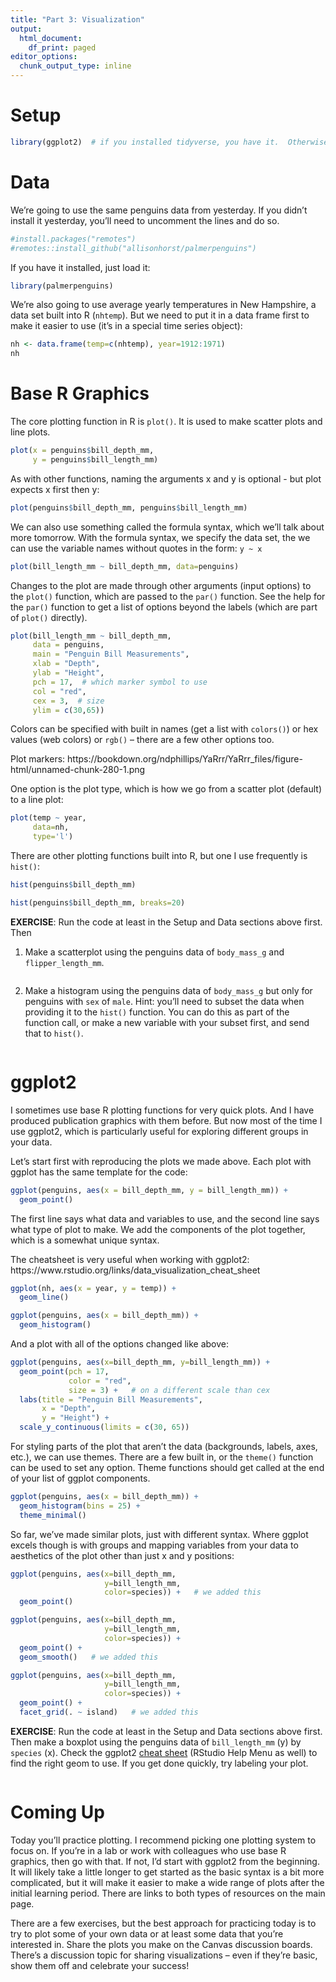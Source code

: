 ```yaml
---
title: "Part 3: Visualization"
output:
  html_document:
    df_print: paged
editor_options: 
  chunk_output_type: inline
---
```


# Setup

```r
library(ggplot2)  # if you installed tidyverse, you have it.  Otherwise install it first
```


# Data

We're going to use the same penguins data from yesterday.  If you didn't install it yesterday, you'll need to uncomment the lines and do so.

```r
#install.packages("remotes")
#remotes::install_github("allisonhorst/palmerpenguins")
```

If you have it installed, just load it:

```r
library(palmerpenguins)
```

We're also going to use average yearly temperatures in New Hampshire, a data set built into R (`nhtemp`).  But we need to put it in a data frame first to make it easier to use (it's in a special time series object):

```r
nh <- data.frame(temp=c(nhtemp), year=1912:1971)
nh
```



# Base R Graphics

The core plotting function in R is `plot()`.  It is used to make scatter plots and line plots.  

```r
plot(x = penguins$bill_depth_mm, 
     y = penguins$bill_length_mm)
```

As with other functions, naming the arguments x and y is optional - but plot expects x first then y:

```r
plot(penguins$bill_depth_mm, penguins$bill_length_mm)
```

We can also use something called the formula syntax, which we'll talk about more tomorrow.  With the formula syntax, we specify the data set, the we can use the variable names without quotes in the form: `y ~ x`

```r
plot(bill_length_mm ~ bill_depth_mm, data=penguins)
```

Changes to the plot are made through other arguments (input options) to the `plot()` function, which are passed to the `par()` function.  See the help for the `par()` function to get a list of options beyond the labels (which are part of `plot()` directly).

```r
plot(bill_length_mm ~ bill_depth_mm, 
     data = penguins,
     main = "Penguin Bill Measurements",
     xlab = "Depth",
     ylab = "Height",
     pch = 17,  # which marker symbol to use
     col = "red",
     cex = 3,  # size
     ylim = c(30,65))  
```

Colors can be specified with built in names (get a list with `colors()`) or hex values (web colors) or `rgb()` -- there are a few other options too.

Plot markers: https://bookdown.org/ndphillips/YaRrr/YaRrr_files/figure-html/unnamed-chunk-280-1.png 

One option is the plot type, which is how we go from a scatter plot (default) to a line plot:

```r
plot(temp ~ year, 
     data=nh,
     type='l')
```

There are other plotting functions built into R, but one I use frequently is `hist()`:

```r
hist(penguins$bill_depth_mm)
```

```r
hist(penguins$bill_depth_mm, breaks=20)
```


**EXERCISE**: Run the code at least in the Setup and Data sections above first.  Then 

1. Make a scatterplot using the penguins data of `body_mass_g` and `flipper_length_mm`.  

```r

```

2. Make a histogram using the penguins data of `body_mass_g` but only for penguins with `sex` of `male`.  Hint: you'll need to subset the data when providing it to the `hist()` function.  You can do this as part of the function call, or make a new variable with your subset first, and send that to `hist()`.  

```r


```


# ggplot2

I sometimes use base R plotting functions for very quick plots.  And I have produced publication graphics with them before.  But now most of the time I use ggplot2, which is particularly useful for exploring different groups in your data.  

Let's start first with reproducing the plots we made above.  Each plot with ggplot has the same template for the code:

```r
ggplot(penguins, aes(x = bill_depth_mm, y = bill_length_mm)) + 
  geom_point()
```


The first line says what data and variables to use, and the second line says what type of plot to make.  We add the components of the plot together, which is a somewhat unique syntax.

The cheatsheet is very useful when working with ggplot2: https://www.rstudio.org/links/data_visualization_cheat_sheet

```r
ggplot(nh, aes(x = year, y = temp)) + 
  geom_line()
```


```r
ggplot(penguins, aes(x = bill_depth_mm)) + 
  geom_histogram()
```

And a plot with all of the options changed like above:

```r
ggplot(penguins, aes(x=bill_depth_mm, y=bill_length_mm)) + 
  geom_point(pch = 17, 
             color = "red",
             size = 3) +   # on a different scale than cex
  labs(title = "Penguin Bill Measurements",
       x = "Depth",
       y = "Height") + 
  scale_y_continuous(limits = c(30, 65))
```

For styling parts of the plot that aren't the data (backgrounds, labels, axes, etc.), we can use themes.  There are a few built in, or the `theme()` function can be used to set any option.  Theme functions should get called at the end of your list of ggplot components.

```r
ggplot(penguins, aes(x = bill_depth_mm)) + 
  geom_histogram(bins = 25) + 
  theme_minimal()
```


So far, we've made similar plots, just with different syntax.  Where ggplot excels though is with groups and mapping variables from your data to aesthetics of the plot other than just x and y positions:

```r
ggplot(penguins, aes(x=bill_depth_mm, 
                     y=bill_length_mm, 
                     color=species)) +   # we added this
  geom_point()
```

```r
ggplot(penguins, aes(x=bill_depth_mm, 
                     y=bill_length_mm, 
                     color=species)) +  
  geom_point() + 
  geom_smooth()   # we added this
```

```r
ggplot(penguins, aes(x=bill_depth_mm, 
                     y=bill_length_mm, 
                     color=species)) +  
  geom_point() + 
  facet_grid(. ~ island)   # we added this
```


**EXERCISE**: Run the code at least in the Setup and Data sections above first.  Then make a boxplot using the penguins data of `bill_length_mm` (y) by `species` (x).  Check the ggplot2 [cheat sheet](https://www.rstudio.org/links/data_visualization_cheat_sheet) (RStudio Help Menu as well) to find the right geom to use.  If you get done quickly, try labeling your plot.

```r

```



# Coming Up

Today you'll practice plotting.  I recommend picking one plotting system to focus on.  If you're in a lab or work with colleagues who use base R graphics, then go with that.  If not, I'd start with ggplot2 from the beginning.  It will likely take a little longer to get started as the basic syntax is a bit more complicated, but it will make it easier to make a wide range of plots after the initial learning period.  There are links to both types of resources on the main page.  

There are a few exercises, but the best approach for practicing today is to try to plot some of your own data or at least some data that you're interested in.  Share the plots you make on the Canvas discussion boards.  There's a discussion topic for sharing visualizations -- even if they're basic, show them off and celebrate your success!



